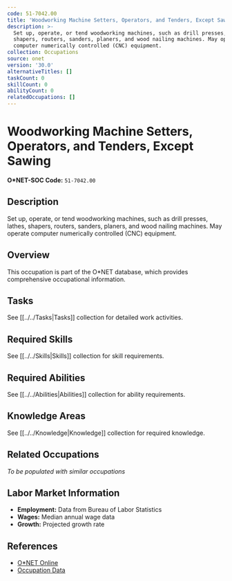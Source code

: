 ```yaml
---
code: 51-7042.00
title: 'Woodworking Machine Setters, Operators, and Tenders, Except Sawing'
description: >-
  Set up, operate, or tend woodworking machines, such as drill presses, lathes,
  shapers, routers, sanders, planers, and wood nailing machines. May operate
  computer numerically controlled (CNC) equipment.
collection: Occupations
source: onet
version: '30.0'
alternativeTitles: []
taskCount: 0
skillCount: 0
abilityCount: 0
relatedOccupations: []
---
```

# Woodworking Machine Setters, Operators, and Tenders, Except Sawing

**O*NET-SOC Code:** `51-7042.00`

## Description

Set up, operate, or tend woodworking machines, such as drill presses, lathes, shapers, routers, sanders, planers, and wood nailing machines. May operate computer numerically controlled (CNC) equipment.

## Overview

This occupation is part of the O*NET database, which provides comprehensive occupational information.

## Tasks

See [[../../Tasks|Tasks]] collection for detailed work activities.

## Required Skills

See [[../../Skills|Skills]] collection for skill requirements.

## Required Abilities

See [[../../Abilities|Abilities]] collection for ability requirements.

## Knowledge Areas

See [[../../Knowledge|Knowledge]] collection for required knowledge.

## Related Occupations

*To be populated with similar occupations*

## Labor Market Information

- **Employment:** Data from Bureau of Labor Statistics
- **Wages:** Median annual wage data
- **Growth:** Projected growth rate

## References

- [O*NET Online](https://www.onetonline.org/link/summary/51-7042.00)
- [Occupation Data](https://www.onetcenter.org/)
